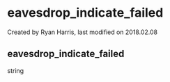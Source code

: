 
# eavesdrop_indicate_failed 

 Created by  Ryan Harris, last modified on 2018.02.08

## eavesdrop_indicate_failed

string


